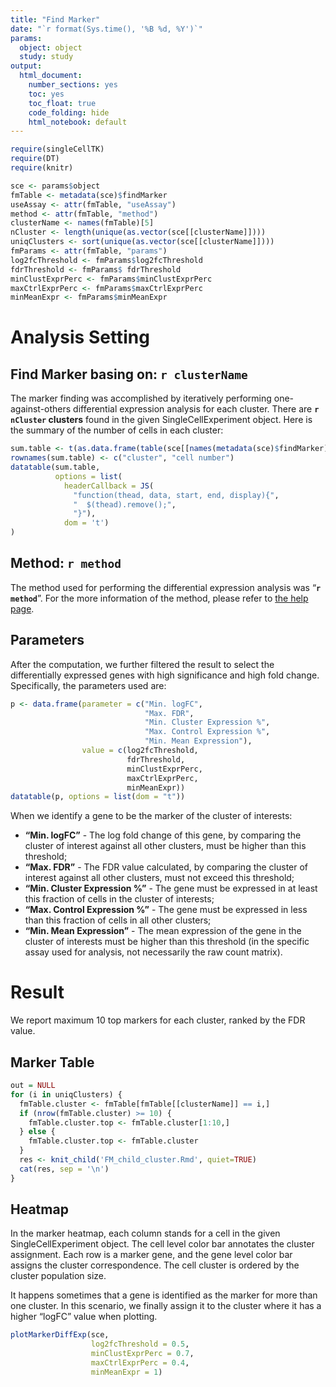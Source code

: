 ```yaml
---
title: "Find Marker"
date: "`r format(Sys.time(), '%B %d, %Y')`"
params: 
  object: object
  study: study
output:
  html_document:
    number_sections: yes
    toc: yes
    toc_float: true
    code_folding: hide
    html_notebook: default
---
```


```r
require(singleCellTK)
require(DT)
require(knitr)
```

```r
sce <- params$object
fmTable <- metadata(sce)$findMarker
useAssay <- attr(fmTable, "useAssay")
method <- attr(fmTable, "method")
clusterName <- names(fmTable)[5]
nCluster <- length(unique(as.vector(sce[[clusterName]])))
uniqClusters <- sort(unique(as.vector(sce[[clusterName]])))
fmParams <- attr(fmTable, "params")
log2fcThreshold <- fmParams$log2fcThreshold
fdrThreshold <- fmParams$ fdrThreshold
minClustExprPerc <- fmParams$minClustExprPerc
maxCtrlExprPerc <- fmParams$maxCtrlExprPerc
minMeanExpr <- fmParams$minMeanExpr
```

# Analysis Setting

## Find Marker basing on: `r clusterName`

The marker finding was accomplished by iteratively performing one-against-others differential expression analysis for each cluster. There are **`r nCluster` clusters** found in the given SingleCellExperiment object. Here is the summary of the number of cells in each cluster:

```r
sum.table <- t(as.data.frame(table(sce[[names(metadata(sce)$findMarker)[5]]])))
rownames(sum.table) <- c("cluster", "cell number")
datatable(sum.table, 
          options = list(
            headerCallback = JS(
              "function(thead, data, start, end, display){",
              "  $(thead).remove();",
              "}"),
            dom = 't')
)
```


## Method: `r method`

The method used for performing the differential expression analysis was "**`r method`**". For the more information of the method, please refer to [the help page](#).

## Parameters

After the computation, we further filtered the result to select the differentially expressed genes with high significance and high fold change. Specifically, the parameters used are:

```r
p <- data.frame(parameter = c("Min. logFC", 
                              "Max. FDR", 
                              "Min. Cluster Expression %", 
                              "Max. Control Expression %", 
                              "Min. Mean Expression"),
                value = c(log2fcThreshold,
                          fdrThreshold,
                          minClustExprPerc,
                          maxCtrlExprPerc,
                          minMeanExpr))
datatable(p, options = list(dom = "t"))
```

When we identify a gene to be the marker of the cluster of interests:  

- **"Min. logFC"** - The log fold change of this gene, by comparing the cluster of interest against all other clusters, must be higher than this threshold;
- **"Max. FDR"** - The FDR value calculated, by comparing the cluster of interest against all other clusters, must not exceed this threshold; 
- **"Min. Cluster Expression %"** - The gene must be expressed in at least this fraction of cells in the cluster of interests;
- **"Max. Control Expression %"** - The gene must be expressed in less than this fraction of cells in all other clusters;
- **"Min. Mean Expression"** - The mean expression of the gene in the cluster of interests must be higher than this threshold (in the specific assay used for analysis, not necessarily the raw count matrix).

# Result

We report maximum 10 top markers for each cluster, ranked by the FDR value. 

## Marker Table {.tabset}

```r
out = NULL
for (i in uniqClusters) {
  fmTable.cluster <- fmTable[fmTable[[clusterName]] == i,]
  if (nrow(fmTable.cluster) >= 10) {
    fmTable.cluster.top <- fmTable.cluster[1:10,]
  } else {
    fmTable.cluster.top <- fmTable.cluster
  }
  res <- knit_child('FM_child_cluster.Rmd', quiet=TRUE)
  cat(res, sep = '\n')
}
```

## Heatmap

In the marker heatmap, each column stands for a cell in the given SingleCellExperiment object. The cell level color bar annotates the cluster assignment. Each row is a marker gene, and the gene level color bar assigns the cluster correspondence. The cell cluster is ordered by the cluster population size.  

It happens sometimes that a gene is identified as the marker for more than one cluster. In this scenario, we finally assign it to the cluster where it has a higher "logFC" value when plotting.  

```r
plotMarkerDiffExp(sce, 
                  log2fcThreshold = 0.5, 
                  minClustExprPerc = 0.7, 
                  maxCtrlExprPerc = 0.4, 
                  minMeanExpr = 1)
```

